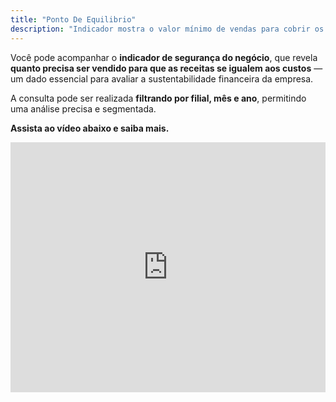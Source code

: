 ```yaml
---
title: "Ponto De Equilibrio"
description: "Indicador mostra o valor mínimo de vendas para cobrir os custos, com filtro por filial, mês e ano."
---
```


Você pode acompanhar o **indicador de segurança do negócio**, que revela **quanto precisa ser vendido para que as receitas se igualem aos custos** — um dado essencial para avaliar a sustentabilidade financeira da empresa.

A consulta pode ser realizada **filtrando por filial, mês e ano**, permitindo uma análise precisa e segmentada.

**Assista ao vídeo abaixo e saiba mais.**

<iframe width="100%" height="400" src="https://www.youtube.com/embed/P6EMj-QCN_0?si=aLmMo3Xkv_sWPa81" title="YouTube video player" frameborder="0" allow="accelerometer; autoplay; clipboard-write; encrypted-media; gyroscope; picture-in-picture; web-share" referrerpolicy="strict-origin-when-cross-origin" allowfullscreen />